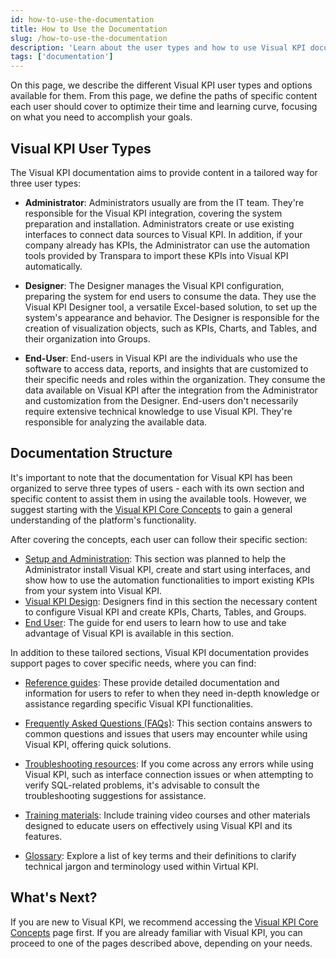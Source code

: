```yaml
---
id: how-to-use-the-documentation
title: How to Use the Documentation
slug: /how-to-use-the-documentation
description: 'Learn about the user types and how to use Visual KPI documentation.'
tags: ['documentation']
---
```


On this page, we describe the different Visual KPI user types and options available for them. From this page, we define the paths of specific content each user should cover to optimize their time and learning curve, focusing on what you need to accomplish your goals.

## Visual KPI User Types

The Visual KPI documentation aims to provide content in a tailored way for three user types:

- **Administrator**: Administrators usually are from the IT team. They're responsible for the Visual KPI integration, covering the system preparation and installation. Administrators create or use existing interfaces to connect data sources to Visual KPI. In addition, if your company already has KPIs, the Administrator can use the automation tools provided by Transpara to import these KPIs into Visual KPI automatically.

- **Designer**: The Designer manages the Visual KPI configuration, preparing the system for end users to consume the data. They use the Visual KPI Designer tool, a versatile Excel-based solution, to set up the system's appearance and behavior. The Designer is responsible for the creation of visualization objects, such as KPIs, Charts, and Tables, and their organization into Groups.

- **End-User**: End-users in Visual KPI are the individuals who use the software to access data, reports, and insights that are customized to their specific needs and roles within the organization. They consume the data available on Visual KPI after the integration from the Administrator and customization from the Designer. End-users don't necessarily require extensive technical knowledge to use Visual KPI. They're responsible for analyzing the available data.

## Documentation Structure

It's important to note that the documentation for Visual KPI has been organized to serve three types of users - each with its own section and specific content to assist them in using the available tools. However, we suggest starting with the [Visual KPI Core Concepts](/docs/core-concepts) to gain a general understanding of the platform's functionality.

After covering the concepts, each user can follow their specific section:

- [Setup and Administration](/docs/setup-and-administration): This section was planned to help the Administrator install Visual KPI, create and start using interfaces, and show how to use the automation functionalities to import existing KPIs from your system into Visual KPI.
- [Visual KPI Design](/docs/visual-kpi-design/overview): Designers find in this section the necessary content to configure Visual KPI and create KPIs, Charts, Tables, and Groups.
- [End User](/docs/end-user/overview): The guide for end users to learn how to use and take advantage of Visual KPI is available in this section.

In addition to these tailored sections, Visual KPI documentation provides support pages to cover specific needs, where you can find:

- [Reference guides](/docs/references): These provide detailed documentation and information for users to refer to when they need in-depth knowledge or assistance regarding specific Visual KPI functionalities.

- [Frequently Asked Questions (FAQs)](/docs/faqs): This section contains answers to common questions and issues that users may encounter while using Visual KPI, offering quick solutions.

- [Troubleshooting resources](/docs/troubleshooting): If you come across any errors while using Visual KPI, such as interface connection issues or when attempting to verify SQL-related problems, it's advisable to consult the troubleshooting suggestions for assistance.

- [Training materials](/docs/training): Include training video courses and other materials designed to educate users on effectively using Visual KPI and its features.

- [Glossary](/docs/glossary): Explore a list of key terms and their definitions to clarify technical jargon and terminology used within Virtual KPI.

## What's Next?

If you are new to Visual KPI, we recommend accessing the [Visual KPI Core Concepts](/docs/core-concepts) page first. If you are already familiar with Visual KPI, you can proceed to one of the pages described above, depending on your needs.
